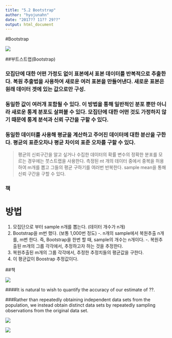 ```yaml
---
title: "5.2 Bootstrap"
author: "hyojunahn"
date: "2017?? 11?? 29??"
output: html_document
---
```


#Bootstrap

![](C:\Users\loveactualry\Pictures\bootsrtrap.png)

##부트스트랩(Bootstrap)

### 모집단에 대한 어떤 가정도 없이 표본에서 표본 데이터를 반복적으로 추출한다. 복원 추출법을 사용하여 새로운 여러 표본을 만들어낸다. 새로운 표본은 원래 데이터 겟에 있는 값으로만 구성.

### 동일한 값이 여러개 포함될 수 있다. 이 방법을 통해 일반적인 분포 뿐만 아니라 새로운 통계 분포도 살펴볼 수 있다. 모집단에 대한 어떤 것도 가정하지 않기 때문에 통계 분석과 신뢰 구간을 구할 수 있다.

### 동일한 데이터를 사용해 평균을 계산하고 주어진 데이터에 대한 분산을 구한다. 평균의 표준오차나 평균 차이의 표준 오차를 구할 수 있다. 




> 평균의 신뢰구간을 알고 싶거나 수집한 데이터의 확률 변수의 정확한 분포를 모르는 경우에는 붓스트랩을 사용한다. 측정된 nt
> 개의 데이터 중에서 중복을 허용하여 m개를 뽑고 그들의 평균 구하기를 여러번 반복한다. sample mean을 통해 신뢰 구간을 구할 수 있다.


### 책
# 방법 
1. 모집단으로 부터 sample n개를 뽑는다. (데이터 개수가 n개) 
2. Bootstrap을 m번 했다. (보통 1,000번 정도)
-. n개의 sample에서 복원추출 n개를, m번 한다. 
   즉, Bootstrap을 한번 할 때, sample의 개수는 n개이다.
-. 복원추출된 m개의 그룹 각각에서, 추정하고자 하는 것을 추정한다. 
3. 복원추출된 m개의 그룹 각각에서, 추정한 추정치들의 평균값을 구한다. 
4. 이 평균값이 Boostrap 추정값이다.



##책



![](C:\Users\loveactualry\Pictures\5.9.png)


####It is natural to wish to quantify the accuracy of our estimate of ??.

###Rather than repeatedly obtaining independent data sets from the population, we instead obtain distinct data sets by repeatedly sampling observations from the original data set.

![](C:\Users\loveactualry\Pictures\5.10.png)


![](C:\Users\loveactualry\Pictures\5.11.png)

